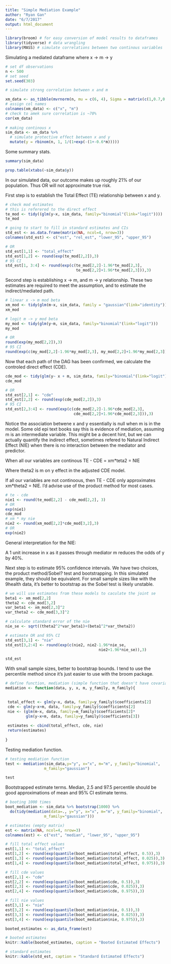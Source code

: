```yaml
---
title: "Simple Mediation Example"
author: "Ryan Gan"
date: "6/7/2017"
output: html_document
---
```




```r
library(broom) # for easy conversion of model results to dataframes
library(tidyverse) # data wrangling
library(MASS) # simulate correlations between two continous variables
```

Simulating a mediated dataframe where x -> m -> y

```r
# set df observations
n <- 500
# set seed
set.seed(303)

# simulate strong correlation between x and m

xm_data <- as_tibble(mvrnorm(n, mu = c(6, 4), Sigma = matrix(c(1,0.7,0.7,1), ncol = 2)))
# assign col names
colnames(xm_data) <- c("x", "m")
# check to amek sure correlation is ~70%
cor(xm_data)
 
# making continous x
sim_data <- xm_data %>% 
  # simulate protective effect between x and y
  mutate(y = rbinom(n, 1, 1/(1+exp(-(1+-0.6*m)))))
```

Some summary stats.

```r
summary(sim_data)

prop.table(xtabs(~sim_data$y))
```

In our simulated data, our outcome makes up roughly 21% of our population. Thus OR will not approximate true risk.

First step is to establish the Total Effect (TE) relationship between x and y.

```r
# check mod estimates
# this is referered to the direct effect
te_mod <- tidy((glm(y~x, sim_data, family="binomial"(link="logit"))))
te_mod

# going to start to fill in standard estimates and CIs
std_est <- as.data.frame(matrix(NA, ncol=4, nrow=3))
colnames(std_est) <- c("est", "rel_est", "lower_95", "upper_95")

# OR
std_est[1,1] <- "total_effect"
std_est[1,2] <- round(exp(te_mod[2,2]),3)
# 95 CI
std_est[1, 3:4] <- round(exp(c(te_mod[2,2]-1.96*te_mod[2,3],
                               te_mod[2,2]+1.96*te_mod[2,3])),3)
```

Second step is establishing x -> m, and m -> y relationship. These two estimates are required to meet the assumption, and to estimate the indirect/mediated path.

```r
# linear x -> m mod beta
xm_mod <- tidy(glm(m~x, sim_data, family = "gaussian"(link="identity")))
xm_mod

# logit m -> y mod beta
my_mod <- tidy(glm(y~m, sim_data, family="binomial"(link="logit")))
my_mod

# OR
round(exp(my_mod[2,2]),3)
# 95 CI
round(exp(c(my_mod[2,2]-1.96*my_mod[2,3], my_mod[2,2]+1.96*my_mod[2,3])),3)
```

Now that each path of the DAG has been confirmed, we calculate the controled direct effect (CDE).

```r
cde_mod <- tidy(glm(y~ x + m, sim_data, family="binomial"(link="logit")))  
cde_mod

# OR
std_est[2,1] <- "cde"
std_est[2,2] <- round(exp(cde_mod[2,2]),3)
# 95 CI
std_est[2,3:4] <- round(exp(c(cde_mod[2,2]-1.96*cde_mod[2,3],
                              cde_mod[2,2]+1.96*cde_mod[2,3])),3)
```

Notice the association betwene x and y essentially is null when m is in the model. Some old epi text books say this is evidence of mediation, assuming m is an intermediate variable. This might be a decent hint, but we can actually quantify the indirect effect, sometimes refered to Natural Indirect Effect (NIE) when there is no interaction between the mediator and predictor.

When all our variables are continous TE - CDE = xm*teta2 = NIE

Where theta2 is m on y effect in the adjusted CDE model.

If all our variables are not continoous, then TE - CDE only approximates xm*theta2 = NIE. I'd advise use of the product method for most cases.

```r
# te - cde
nie1 <- round(te_mod[2,2] - cde_mod[2,2], 3) 
# OR
exp(nie1)
cde_mod
# xm * my nie
nie2 <- round(xm_mod[2,2]*cde_mod[3,2],3)
# OR
exp(nie2)
```

General interpretation for the NIE:

A 1 unit increase in x as it passes through mediator m reduces the odds of y by 40%.

Next step is to estimate 95% confidence intervals. We have two choices, the product method/Sobel? test and bootstrapping. In this simulated example, they should be equivalent. For small sample sizes like with the 9health data, it's better to bootstrap as the Sobel test is likely unstable.

```r
# we will use estimates from these models to caculate the joint se
beta1 <- xm_mod[2,2]
theta2 <- cde_mod[3,2]
var_beta1 <- xm_mod[2,3]^2
var_theta2 <- cde_mod[3,3]^2

# calculate standard error of the nie
nie_se <- sqrt((theta2^2*var_beta1)+(beta1^2*var_theta2))

# estimate OR and 95% CI
std_est[3,1] <- "nie"
std_est[3,2:4] <- round(exp(c(nie2, nie2-1.96*nie_se, 
                                         nie2+1.96*nie_se)),3)

std_est
```

With small sample sizes, better to bootstrap bounds. I tend to use the percentile method since it's just easier to use with the broom package.

```r
# define function, mediation (simple function that doesn't have covariate)
mediation <- function(data, y, x, m, y_family, m_family){

 
 total_effect <- glm(y~x, data, family=y_family)$coefficients[2]
 cde <- glm(y~x+m, data, family=y_family)$coefficients[2]
 nie <- (glm(m~x, data, family=m_family)$coefficients[2]*
         glm(y~x+m, data, family=y_family)$coefficients[3])
 
 estimates <- cbind(total_effect, cde, nie)
 return(estimates)
 
}
```


Testing mediation function.

```r
# testing mediation function  
test <- mediation(sim_data,y="y", x="x", m="m", y_family="binomial",
                 m_family="gaussian")

test
```


Bootstrapped estimate terms. Median, 2.5 and 97.5 percentile should be good approximations of mean and 95% CI estimate terms.

```r
# booting 1000 times 
boot_mediation <- sim_data %>% bootstrap(1000) %>% 
  do(tidy(mediation(data=., y="y", x="x", m="m", y_family="binomial",
                 m_family="gaussian")))

# estimates (empty matrix)
est <- matrix(NA, ncol=4, nrow=3) 
colnames(est) <- c("est", "median", "lower_95", "upper_95")

# fill total effect values
est[1,1] <- "total_effect"
est[1,2] <- round(exp(quantile(boot_mediation$total_effect, 0.5)),3)
est[1,3] <- round(exp(quantile(boot_mediation$total_effect, 0.025)),3)
est[1,4] <- round(exp(quantile(boot_mediation$total_effect, 0.975)),3)

# fill cde values
est[2,1] <- "cde"
est[2,2] <- round(exp(quantile(boot_mediation$cde, 0.5)),3)
est[2,3] <- round(exp(quantile(boot_mediation$cde, 0.025)),3)
est[2,4] <- round(exp(quantile(boot_mediation$cde, 0.975)),3)

# fill nie values
est[3,1] <- "nie"
est[3,2] <- round(exp(quantile(boot_mediation$nie, 0.5)),3)
est[3,3] <- round(exp(quantile(boot_mediation$nie, 0.025)),3)
est[3,4] <- round(exp(quantile(boot_mediation$nie, 0.975)),3)

booted_estimates <- as_data_frame(est)

# booted estimates
knitr::kable(booted_estimates, caption = "Booted Estimated Effects")

# standard estimates
knitr::kable(std_est, caption = "Standard Estimated Effects")
```

